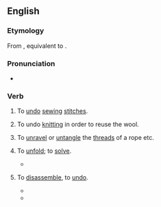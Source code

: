 ==English==

===Etymology===
From {{inh|en|enm|unpiken}}, equivalent to {{prefix|en|un|pick}}.

===Pronunciation===
* {{rhymes|en|ɪk}}

===Verb===
{{en-verb}}

# {{lb|en|sewing}} To [[undo]] [[sewing]] [[stitch]]es.
# {{lb|en|knitting}} To undo [[knitting]] in order to reuse the wool.
#  To [[unravel]] or [[untangle]] the [[thread]]s of a rope etc.
# {{lb|en|figurative}} To [[unfold]]; to [[solve]].
#* {{quote-web|en|url=http://www.theguardian.com/society/2020/oct/11/calling-all-sneezers-scientists-try-to-unpick-mystery-of-photosneezia|author=Lisa Geddes|title=Calling all sneezers: scientists try to unpick mystery of 'photosneezia'|date=2020-10-11|work=The Guardian|passage=Scientists are attempting to '''unpick''' the mystery of the “photic sneeze” – a bizarre reflex that causes people to sternutate, or sneeze, in response to bright light – and they need your help.}}
# {{lb|en|figuratively}} To [[disassemble]], to [[undo]].
#* {{quote-journal|en|date=January 25, 2011|author=Paul Fletcher|title=Arsenal 3 - 0 Ipswich (agg 3 - 1)|work=BBC|url=http://news.bbc.co.uk/sport2/hi/football/league_cup/9371217.stm|passage=The home team eventually started to '''unpick''' the Town defence and Fabregas forced a saved from visiting goalkeeper Marton Fulop after collecting a pass from Bendtner, who played on the right side of the front line.}}
#* {{quote-web|en|author=Martin Farrer|url=http://www.theguardian.com/world/2020/sep/07/monday-briefing-johnson-plans-to-unpick-brexit-treaty|title=Monday briefing: Johnson plans to unpick Brexit treaty|date=2020-09-07|work=The Guardian|passage=Any plan to '''unpick''' the carefully constructed compromise to keep the Irish border free of checkpoints will enrage other European governments, especially Dublin’s.}}